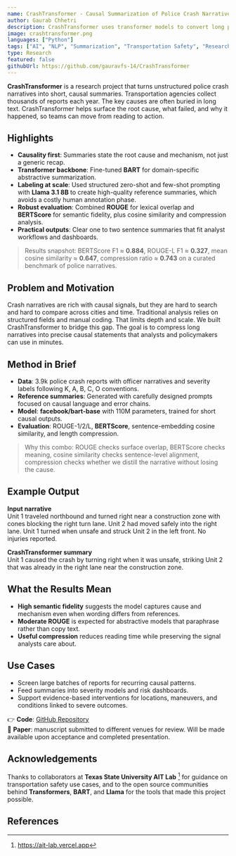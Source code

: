 ```yaml
---
name: CrashTransformer - Causal Summarization of Police Crash Narratives
author: Gaurab Chhetri
description: CrashTransformer uses transformer models to convert long police crash narratives into concise, causality-focused summaries that help safety analysts and policymakers act faster. Paper submitted to different venues, will be made available shortly after acceptance.
image: crashtransformer.png
languages: ["Python"]
tags: ["AI", "NLP", "Summarization", "Transportation Safety", "Research"]
type: Research
featured: false
githubUrl: https://github.com/gauravfs-14/CrashTransformer
---
```


**CrashTransformer** is a research project that turns unstructured police crash narratives into short, causal summaries. Transportation agencies collect thousands of reports each year. The key causes are often buried in long text. CrashTransformer helps surface the root cause, what failed, and why it happened, so teams can move from reading to action.

## Highlights

- **Causality first**: Summaries state the root cause and mechanism, not just a generic recap.  
- **Transformer backbone**: Fine-tuned **BART** for domain-specific abstractive summarization.  
- **Labeling at scale**: Used structured zero-shot and few-shot prompting with **Llama 3.1 8B** to create high-quality reference summaries, which avoids a costly human annotation phase.  
- **Robust evaluation**: Combined **ROUGE** for lexical overlap and **BERTScore** for semantic fidelity, plus cosine similarity and compression analysis.  
- **Practical outputs**: Clear one to two sentence summaries that fit analyst workflows and dashboards.

> Results snapshot: BERTScore F1 ≈ **0.884**, ROUGE-L F1 ≈ **0.327**, mean cosine similarity ≈ **0.647**, compression ratio ≈ **0.743** on a curated benchmark of police narratives.

## Problem and Motivation

Crash narratives are rich with causal signals, but they are hard to search and hard to compare across cities and time. Traditional analysis relies on structured fields and manual coding. That limits depth and scale. We built CrashTransformer to bridge this gap. The goal is to compress long narratives into precise causal statements that analysts and policymakers can use in minutes.

## Method in Brief

- **Data**: 3.9k police crash reports with officer narratives and severity labels following K, A, B, C, O conventions.  
- **Reference summaries**: Generated with carefully designed prompts focused on causal language and error chains.  
- **Model**: **facebook/bart-base** with 110M parameters, trained for short causal outputs.  
- **Evaluation**: ROUGE-1/2/L, **BERTScore**, sentence-embedding cosine similarity, and length compression.

> Why this combo: ROUGE checks surface overlap, BERTScore checks meaning, cosine similarity checks sentence-level alignment, compression checks whether we distill the narrative without losing the cause.

## Example Output

**Input narrative**  
Unit 1 traveled northbound and turned right near a construction zone with cones blocking the right turn lane. Unit 2 had moved safely into the right lane. Unit 1 turned when unsafe and struck Unit 2 in the left front. No injuries reported.

**CrashTransformer summary**  
Unit 1 caused the crash by turning right when it was unsafe, striking Unit 2 that was already in the right lane near the construction zone.

## What the Results Mean

- **High semantic fidelity** suggests the model captures cause and mechanism even when wording differs from references.  
- **Moderate ROUGE** is expected for abstractive models that paraphrase rather than copy text.  
- **Useful compression** reduces reading time while preserving the signal analysts care about.

## Use Cases

- Screen large batches of reports for recurring causal patterns.  
- Feed summaries into severity models and risk dashboards.  
- Support evidence-based interventions for locations, maneuvers, and conditions linked to severe outcomes.

👉 **Code**: [GitHub Repository](https://github.com/gauravfs-14/CrashTransformer)  
📄 **Paper**: manuscript submitted to different venues for review. Will be made available upon acceptance and completed presentation.

## Acknowledgements

Thanks to collaborators at **Texas State University AIT Lab** [^1] for guidance on transportation safety use cases, and to the open source communities behind **Transformers**, **BART**, and **Llama** for the tools that made this project possible.

## References
[^1]: https://ait-lab.vercel.app
